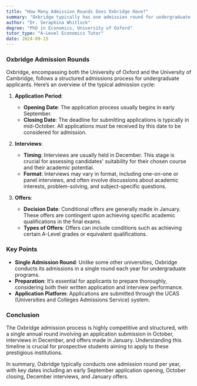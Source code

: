 ```yaml
---
title: "How Many Admission Rounds Does Oxbridge Have?"
summary: "Oxbridge typically has one admission round for undergraduate applicants. The application cycle usually opens in early September and closes in October, with interviews conducted in December and offers made in January."
author: "Dr. Seraphina Whitlock"
degree: "PhD in Economics, University of Oxford"
tutor_type: "A-Level Economics Tutor"
date: 2024-09-15
---
```


### Oxbridge Admission Rounds

Oxbridge, encompassing both the University of Oxford and the University of Cambridge, follows a structured admissions process for undergraduate applicants. Here’s an overview of the typical admission cycle:

1. **Application Period**:
   - **Opening Date**: The application process usually begins in early September.
   - **Closing Date**: The deadline for submitting applications is typically in mid-October. All applications must be received by this date to be considered for admission.

2. **Interviews**:
   - **Timing**: Interviews are usually held in December. This stage is crucial for assessing candidates' suitability for their chosen course and their academic potential.
   - **Format**: Interviews may vary in format, including one-on-one or panel interviews, and often involve discussions about academic interests, problem-solving, and subject-specific questions.

3. **Offers**:
   - **Decision Date**: Conditional offers are generally made in January. These offers are contingent upon achieving specific academic qualifications in the final exams.
   - **Types of Offers**: Offers can include conditions such as achieving certain A-Level grades or equivalent qualifications.

### Key Points

- **Single Admission Round**: Unlike some other universities, Oxbridge conducts its admissions in a single round each year for undergraduate programs.
- **Preparation**: It’s essential for applicants to prepare thoroughly, considering both their written application and interview performance.
- **Application Platform**: Applications are submitted through the UCAS (Universities and Colleges Admissions Service) system.

### Conclusion

The Oxbridge admission process is highly competitive and structured, with a single annual round involving an application submission in October, interviews in December, and offers made in January. Understanding this timeline is crucial for prospective students aiming to apply to these prestigious institutions.

In summary, Oxbridge typically conducts one admission round per year, with key dates including an early September application opening, October closing, December interviews, and January offers.
